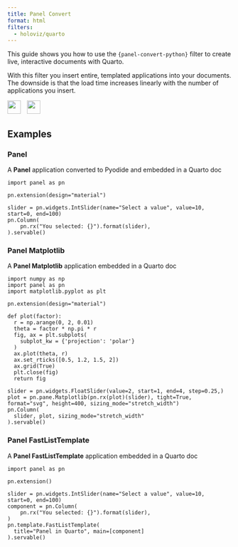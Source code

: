 ```yaml
---
title: Panel Convert
format: html
filters:
  - holoviz/quarto
---
```


This guide shows you how to use the `{panel-convert-python}` filter to create live, interactive documents with Quarto.

With this filter you insert entire, templated applications into your documents. The downside is that the load time increases linearly with the number of applications you insert.

<img src="https://panel.holoviz.org/_static/logo_horizontal_light_theme.png" style="height: 30px;margin-right:10px"> <img src="https://quarto.org/quarto.png" style="height: 30px;margin-right:10px">

## Examples

### Panel

A **Panel** application converted to Pyodide and embedded in a Quarto doc

```panel-convert-python
import panel as pn

pn.extension(design="material")

slider = pn.widgets.IntSlider(name="Select a value", value=10, start=0, end=100)
pn.Column(
    pn.rx("You selected: {}").format(slider),
).servable()
```

### Panel Matplotlib

A **Panel Matplotlib** application embedded in a Quarto doc

```panel-convert-python
import numpy as np
import panel as pn
import matplotlib.pyplot as plt

pn.extension(design="material")

def plot(factor):
  r = np.arange(0, 2, 0.01)
  theta = factor * np.pi * r
  fig, ax = plt.subplots(
    subplot_kw = {'projection': 'polar'} 
  )
  ax.plot(theta, r)
  ax.set_rticks([0.5, 1.2, 1.5, 2])
  ax.grid(True)
  plt.close(fig)
  return fig

slider = pn.widgets.FloatSlider(value=2, start=1, end=4, step=0.25,)
plot = pn.pane.Matplotlib(pn.rx(plot)(slider), tight=True, format="svg", height=400, sizing_mode="stretch_width")
pn.Column(
  slider, plot, sizing_mode="stretch_width"
).servable()
```

### Panel FastListTemplate

A **Panel FastListTemplate** application embedded in a Quarto doc

```panel-convert-python
import panel as pn

pn.extension()

slider = pn.widgets.IntSlider(name="Select a value", value=10, start=0, end=100)
component = pn.Column(
    pn.rx("You selected: {}").format(slider),
)
pn.template.FastListTemplate(
  title="Panel in Quarto", main=[component]
).servable()
```
